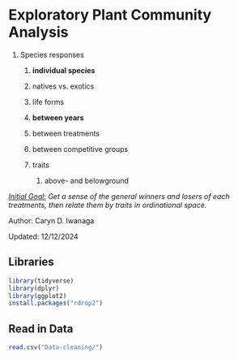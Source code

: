 # Exploratory Plant Community Analysis

1.  Species responses

    1.  **individual species**

    2.  natives vs. exotics

    3.  life forms

    4.  **between years**

    5.  between treatments

    6.  between competitive groups

    7.  traits

        1.  above- and belowground

[*Initial Goal:*]{.underline} *Get a sense of the general winners and losers of each treatments, then relate them by traits in ordinational space.*

Author: Caryn D. Iwanaga

Updated: 12/12/2024

## Libraries

```r
library(tidyverse)
library(dplyr)
library(ggplot2)
install.packages("rdrop2")
```

## Read in Data

```r

read.csv("Data-cleaning/")
```
